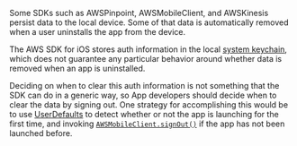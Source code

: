Some SDKs such as AWSPinpoint, AWSMobileClient, and AWSKinesis persist data to the local device. Some of that data is automatically removed when a user uninstalls the app from the device.

The AWS SDK for iOS stores auth information in the local [system keychain](https://developer.apple.com/documentation/security/keychain_services), which does not guarantee any particular behavior around whether data is removed when an app is uninstalled.

Deciding on when to clear this auth information is not something that the SDK can do in a generic way, so App developers should decide when to clear the data by signing out. One strategy for accomplishing this would be to use [UserDefaults](https://developer.apple.com/documentation/foundation/userdefaults) to detect whether or not the app is launching for the first time, and invoking [`AWSMobileClient.signOut()`](/sdk/auth/working-with-api#signout) if the app has not been launched before.